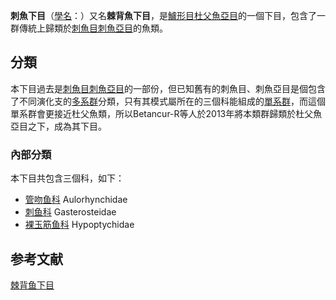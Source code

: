 {{Autotaxobox
|taxon=Gasterosteales
|authority=[[Betancur-R|Betancur-R]] et al., 2013
|subdivision=
*[[管吻鱼科|管吻鱼科]] Aulorhynchidae
*[[刺鱼科|刺鱼科]] Gasterosteidae
*[[裸玉筋鱼科|裸玉筋鱼科]] Hypoptychidae
}}

'''刺魚下目'''（[[學名|學名]]：{{lang|la|Gasterosteales}}）又名'''棘背魚下目'''，是[[鱸形目|鱸形目]][[杜父魚亞目|杜父魚亞目]]的一個下目，包含了一群傳統上歸類於[[刺魚目|刺魚目]][[刺魚亞目|刺魚亞目]]的魚類。

==分類==
本下目過去是[[刺魚目|刺魚目]][[刺魚亞目|刺魚亞目]]的一部份，但已知舊有的刺魚目、刺魚亞目是個包含了不同演化支的[[多系群|多系群]]分類，只有其模式屬所在的三個科能組成的[[單系群|單系群]]，而這個單系群會更接近杜父魚類，所以Betancur-R等人於2013年將本類群歸類於杜父魚亞目之下，成為其下目。{{r|deepfin4|deepfin2}}
===內部分類===
本下目共包含三個科，如下：
*[[管吻鱼科|管吻鱼科]] Aulorhynchidae
*[[刺鱼科|刺鱼科]] Gasterosteidae
*[[裸玉筋鱼科|裸玉筋鱼科]] Hypoptychidae

==参考文献==
{{reflist|refs=
<ref name="deepfin2">Betancur-R., R., R.E. Broughton, E.O. Wiley, K. Carpenter, J.A. Lopez, C. Li, N.I. Holcroft, D. Arcila, M. Sanciangco, J. Cureton, F. Zhang, T. Buser, M. Campbell, T. Rowley, J.A. Ballesteros, G. Lu, T. Grande, G. Arratia & G. Ortí. 2013. ''The tree of life and a new classification of bony fishes''. [http://currents.plos.org/treeoflife/article/the-tree-of-life-and-a-new-classification-of-bony-fishes/ PLoS Currents Tree of Life]. 2013-04-18.</ref>
<ref name="deepfin4">{{Betancur-R et al., 2017}}</ref>
}}

{{taxonbar}}

{{鱸形目小作品}}
[[Category:棘背鱼下目|]]